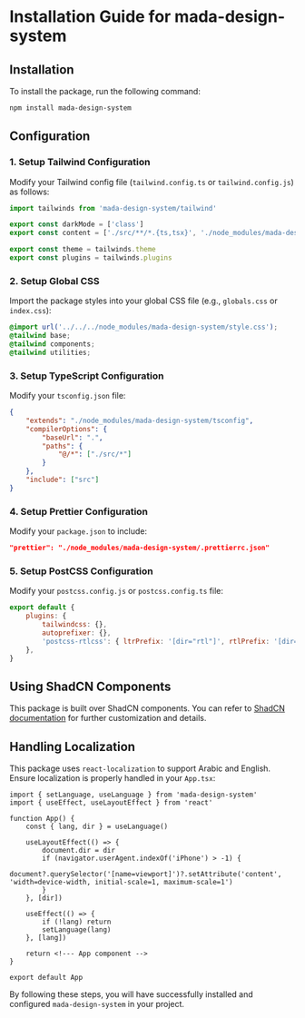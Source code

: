 
<Meta title="Installation Guide" />

# Installation Guide for mada-design-system

## Installation

To install the package, run the following command:

```sh
npm install mada-design-system
```

## Configuration

### 1. Setup Tailwind Configuration

Modify your Tailwind config file (`tailwind.config.ts` or `tailwind.config.js`) as follows:

```ts
import tailwinds from 'mada-design-system/tailwind'

export const darkMode = ['class']
export const content = ['./src/**/*.{ts,tsx}', './node_modules/mada-design-system/*.{html,js,ts,jsx,tsx}']

export const theme = tailwinds.theme
export const plugins = tailwinds.plugins
```

### 2. Setup Global CSS

Import the package styles into your global CSS file (e.g., `globals.css` or `index.css`):

```css
@import url('../../../node_modules/mada-design-system/style.css');
@tailwind base;
@tailwind components;
@tailwind utilities;
```

### 3. Setup TypeScript Configuration

Modify your `tsconfig.json` file:

```json
{
    "extends": "./node_modules/mada-design-system/tsconfig",
    "compilerOptions": {
        "baseUrl": ".",
        "paths": {
            "@/*": ["./src/*"]
        }
    },
    "include": ["src"]
}
```

### 4. Setup Prettier Configuration

Modify your `package.json` to include:

```json
"prettier": "./node_modules/mada-design-system/.prettierrc.json"
```

### 5. Setup PostCSS Configuration

Modify your `postcss.config.js` or `postcss.config.ts` file:

```js
export default {
    plugins: {
        tailwindcss: {},
        autoprefixer: {},
        'postcss-rtlcss': { ltrPrefix: '[dir="rtl"]', rtlPrefix: '[dir="ltr"]' },
    },
}
```

## Using ShadCN Components

This package is built over ShadCN components. You can refer to [ShadCN documentation](https://ui.shadcn.com/) for further customization and details.

## Handling Localization

This package uses `react-localization` to support Arabic and English. Ensure localization is properly handled in your `App.tsx`:

```tsx
import { setLanguage, useLanguage } from 'mada-design-system'
import { useEffect, useLayoutEffect } from 'react'

function App() {
    const { lang, dir } = useLanguage()

    useLayoutEffect(() => {
        document.dir = dir
        if (navigator.userAgent.indexOf('iPhone') > -1) {
            document?.querySelector('[name=viewport]')?.setAttribute('content', 'width=device-width, initial-scale=1, maximum-scale=1')
        }
    }, [dir])

    useEffect(() => {
        if (!lang) return
        setLanguage(lang)
    }, [lang])

    return <!--- App component -->
}

export default App
```

By following these steps, you will have successfully installed and configured `mada-design-system` in your project.

<StorybookFooter />
